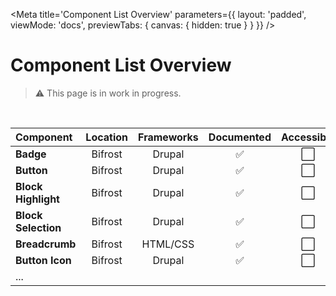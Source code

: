
<Meta
    title='Component List Overview'
    parameters={{
        layout: 'padded',
        viewMode: 'docs',
        previewTabs: { canvas: { hidden: true } }
    }}
/>

# Component List Overview
> ⚠️ This page is in work in progress.

<br/>

| Component             | Location  | Frameworks    | Documented    | Accessible |
| :--                   | :-:       | :-:           | :-:            | :-: |
| **Badge**             | Bifrost   | Drupal        | ✅            | ⬜ |
| **Button**            | Bifrost   | Drupal        | ✅            | ⬜ |
| **Block Highlight**   | Bifrost   | Drupal        | ✅            | ⬜ |
| **Block Selection**   | Bifrost   | Drupal        | ✅            | ⬜ |
| **Breadcrumb**        | Bifrost   | HTML/CSS      | ✅            | ⬜ |
| **Button Icon**       | Bifrost   | Drupal        | ✅            | ⬜ |
| ...       |    |         |             |  |

